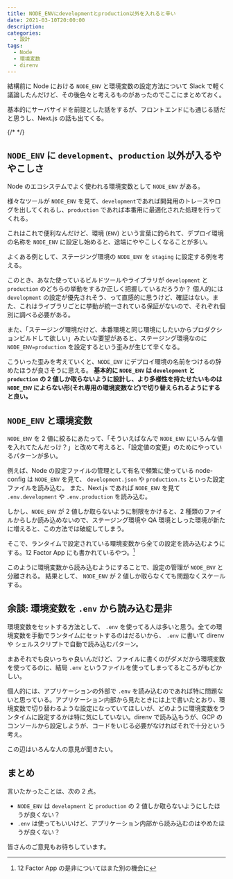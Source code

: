 ```yaml
---
title: NODE_ENVにdevelopmentとproduction以外を入れると辛い
date: 2021-03-10T20:00:00
description:
categories:
  - 設計
tags:
  - Node
  - 環境変数
  - direnv
---
```


結構前に Node における `NODE_ENV` と環境変数の設定方法について Slack で軽く議論したんだけど、その後色々と考えるものがあったのでここにまとめておく。

基本的にサーバサイドを前提とした話をするが、フロントエンドにも通じる話だと思うし、Next.js の話も出てくる。

{/* <!--more--> */}

## `NODE_ENV` に `development`、`production` 以外が入るややこしさ

Node のエコシステムでよく使われる環境変数として `NODE_ENV` がある。

様々なツールが `NODE_ENV` を見て、`development`であれば開発用のトレースやログを出してくれるし、`production` であれば本番用に最適化された処理を行ってくれる。

これはこれで便利なんだけど、環境 (`ENV`) という言葉に釣られて、デプロイ環境の名称を `NODE_ENV` に設定し始めると、途端にややこしくなることが多い。

よくある例として、ステージング環境の `NODE_ENV` を `staging` に設定する例を考える。

このとき、あなた使っているビルドツールやライブラリが `development` と `production` のどちらの挙動をするか正しく把握しているだろうか？
個人的には `development` の設定が優先されそう、って直感的に思うけど、確証はない。また、これはライブラリごとに挙動が統一されている保証がないので、それぞれ個別に調べる必要がある。

また、「ステージング環境だけど、本番環境と同じ環境にしたいからプロダクションビルドして欲しい」みたいな要望があると、ステージング環境なのに `NODE_ENV=production` を設定するという歪みが生じて辛くなる。

こういった歪みを考えていくと、`NODE_ENV` にデプロイ環境の名前をつけるの辞めたほうが良さそうに思える。 **基本的に `NODE_ENV` は `development` と `production` の 2 値しか取らないように設計し、より多様性を持たせたいものは `NODE_ENV` によらない形(それ専用の環境変数など)で切り替えられるようにすると良い。**

## `NODE_ENV` と環境変数

`NODE_ENV` を 2 値に絞るにあたって、「そういえばなんで `NODE_ENV` にいろんな値を入れてたんだっけ？」と改めて考えると、「設定値の変更」のためにやっているパターンが多い。

例えば、Node の設定ファイルの管理として有名で頻繁に使っている node-config は `NODE_ENV` を見て、 `development.json` や `production.ts` といった設定ファイルを読み込む。
また、Next.js であれば `NODE_ENV` を見て `.env.development` や `.env.production` を読み込む。

<ExLinkCard url="https://github.com/lorenwest/node-config"/>

<ExLinkCard url="https://nextjs.org/docs/basic-features/environment-variables"/>

しかし、`NODE_ENV` が 2 値しか取らないように制限をかけると、2 種類のファイルからしか読み込めないので、ステージング環境や QA 環境としった環境が新たに増えると、この方法では破綻してしまう。

そこで、ランタイムで設定されている環境変数から全ての設定を読み込むようにする。12 Factor App にも書かれているやつ。[^1]

[^1]: 12 Factor App の是非についてはまた別の機会に

このように環境変数から読み込むようにすることで、設定の管理が `NODE_ENV` と分離される。
結果として、 `NODE_ENV` が 2 値しか取らなくても問題なくスケールする。

## 余談: 環境変数を `.env` から読み込む是非

環境変数をセットする方法として、 `.env` を使ってる人は多いと思う。全ての環境変数を手動でランタイムにセットするのはだるいから、 `.env` に書いて direnv や シェルスクリプトで自動で読み込むパターン。

まあそれでも良いっちゃ良いんだけど、ファイルに書くのがダメだから環境変数を使ってるのに、結局 `.env` というファイルを使ってしまってるところがもどかしい。

個人的には、アプリケーションの外部で `.env` を読み込むのであれば特に問題ないと思っている。アプリケーション内部から見たときには上で書いたとおり、環境変数で切り替わるような設定になっていてほしいが、どのように環境変数をランタイムに設定するかは特に気にしていない。direnv で読み込もうが、GCP のコンソールから設定しようが、コードをいじる必要がなければそれで十分という考え。

この辺はいろんな人の意見が聞きたい。

## まとめ

言いたかったことは、次の 2 点。

- `NODE_ENV` は `development` と `production` の 2 値しか取らないようにしたほうが良くない？
- `.env` は使ってもいいけど、アプリケーション内部から読み込むのはやめたほうが良くない？

皆さんのご意見もお待ちしています。
